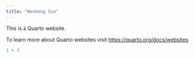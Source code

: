 ```yaml
---
title: "Wenhong Sun"
---
```



This is a Quarto website.

To learn more about Quarto websites visit <https://quarto.org/docs/websites>.

```r
1 + 3
```
